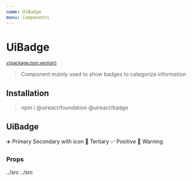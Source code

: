 ```yaml
---
name: UiBadge
menu: Components
---
```






# UiBadge

<sup>
  <a href="https://github.com/inavac182/ui-react/blob/main/packages/badge/" target="_blank">
    v{packageJson.version}
  </a>
</sup>

> Component mainly used to show badges to categorize information

## Installation

> npm i @uireact/foundation @uireact/badge

## UiBadge

<Playground>
  <UiSpacing margin={{ block: 'three' }}>
    <UiBadge size="xlarge">✈️ Primary</UiBadge>
  </UiSpacing>
  <UiSpacing margin={{ block: 'three' }}>
    <UiBadge category="secondary" size="large">
      <UiIcon icon="BadgeCheck" /> Secondary with icon
    </UiBadge>
  </UiSpacing>
  <UiSpacing margin={{ block: 'three' }}>
    <UiBadge category="tertiary" size="regular">
      🚀 Tertiary
    </UiBadge>
  </UiSpacing>
  <UiSpacing margin={{ block: 'three' }}>
    <UiBadge category="positive">✅ Positive</UiBadge>
  </UiSpacing>
  <UiSpacing margin={{ block: 'three' }}>
    <UiBadge category="warning" size="xsmall">
      🚨 Warning
    </UiBadge>
  </UiSpacing>
</Playground>

### Props

<Props of={UiBadge} />../src
../src